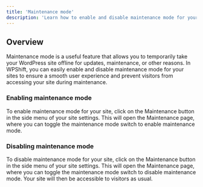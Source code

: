 ```yaml
---
title: 'Maintenance mode'
description: 'Learn how to enable and disable maintenance mode for your WordPress sites in WPShift.'
---
```


## Overview
Maintenance mode is a useful feature that allows you to temporarily take your WordPress site offline for updates, maintenance, or other reasons. In WPShift, you can easily enable and disable maintenance mode for your sites to ensure a smooth user experience and prevent visitors from accessing your site during maintenance.

### Enabling maintenance mode
To enable maintenance mode for your site, click on the Maintenance button in the side menu of your site settings. This will open the Maintenance page, where you can toggle the maintenance mode switch to enable maintenance mode.

### Disabling maintenance mode
To disable maintenance mode for your site, click on the Maintenance button in the side menu of your site settings. This will open the Maintenance page, where you can toggle the maintenance mode switch to disable maintenance mode. Your site will then be accessible to visitors as usual.
